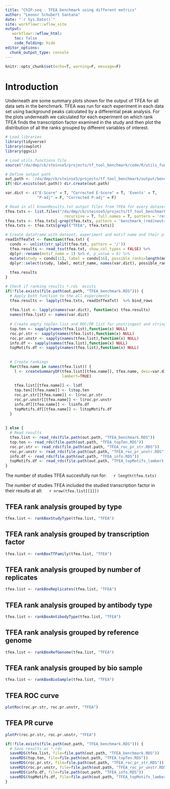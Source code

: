 ```yaml
---
title: "ChIP-seq - TFEA benchmark using different metrics"
author: "Leonor Schubert Santana"
date: "`r Sys.Date()`" 
site: workflowr::wflow_site
output:
   workflowr::wflow_html:
    toc: false
    code_folding: hide
editor_options:
  chunk_output_type: console
---
```


```r
knitr::opts_chunk$set(echo=T, warning=F, message=F)
```

# Introduction

Underneath are some summary plots shown for the output of TFEA for all data sets in the benchmark. TFEA was run for each experiment in each data set using background peaks calculated by a differential peak analysis. For the plots underneath we calculated for each experiment on which rank TFEA finds the transcription factor examined in the study and then plot the distribution of all the ranks grouped by different variables of interest.

```r
# Load libraries
library(tidyverse)
library(cowplot)
library(ggsci)

# Load utils.functions file
source("/da/dmp/cb/steinse5/projects/tf_tool_benchmark/code/R/utils_functions.R")

# Define output path
out.path <- '/da/dmp/cb/steinse5/projects/tf_tool_benchmark/output/benchmark_data/chipseq_metrics//tfea/'
if(!dir.exists(out.path)) dir.create(out.path)

var.dict <- c("E-Score" = T, "Corrected E-Score" = T, 'Events' = T, 
              "P-adj" = F, "Corrected P-adj" = F)

# Read in all knownResults.txt output files from TFEA for every dataset
tfea.txts <- list.files("/da/dmp/cb/steinse5/projects/tf_tool_benchmark/data/chipseq/",
                          recursive = T, full.names = T, pattern = 'results.txt')
tfea.txts <- tfea.txts[-grep(tfea.txts, pattern = 'benchmark_(rmd|neutral)_bg')]
tfea.txts <- tfea.txts[grepl("TFEA", tfea.txts)]

# Create dataframe with dataset, experiment and motif name and their p-value
readInTfeaTxt <- function(tfea.txt) {
  conds <- unlist(str_split(tfea.txt, pattern = '/'))
  tfea.results <- read_tsv(tfea.txt, show_col_types = FALSE) %>%
  dplyr::rename(motif_name = 1) %>% #, p_value = 8) %>%
  mutate(study = conds[11], label = conds[16], possible_ranks=length(motif_name)) %>%
  dplyr::select(study, label, motif_name, names(var.dict), possible_ranks)
 
  tfea.results
} 

# Check if ranking results *.rds  exists
if(!file.exists(file.path(out.path, "TFEA_benchmark.RDS"))) {
  # Apply both function to the all experiments
  tfea.results <- lapply(tfea.txts, readInTfeaTxt)  %>% bind_rows
  
  tfea.list <- lapply(names(var.dict), function(x) tfea.results) 
  names(tfea.list) <- names(var.dict)
  
  # Create empty topTen list and ROC/PR list for unstringent and stringent and info
  top.ten <- sapply(names(tfea.list),function(x) NULL)
  roc.pr.str <- sapply(names(tfea.list),function(x) NULL)
  roc.pr.unstr <- sapply(names(tfea.list),function(x) NULL)
  info.df <- sapply(names(tfea.list),function(x) NULL)
  topMotifs.df <- sapply(names(tfea.list),function(x) NULL)
  
  
  # Create rankings 
  for(tfea.name in names(tfea.list)) {
    l <- createSummaryDF(tfea.list[[tfea.name]], tfea.name, desc=var.dict[[tfea.name]], 
                         lambert=TRUE)
    
    tfea.list[[tfea.name]] <- l$df
    top.ten[[tfea.name]] <- l$top.ten
    roc.pr.str[[tfea.name]] <- l$roc.pr.str
    roc.pr.unstr[[tfea.name]] <- l$roc.pr.unstr
    info.df[[tfea.name]] <- l$info.df
    topMotifs.df[[tfea.name]] <- l$topMotifs.df
  }
  
  
} else {
  # Read results
  tfea.list <- read_rds(file.path(out.path, "TFEA_benchmark.RDS"))
  top.ten <- read_rds(file.path(out.path, "TFEA_topTen.RDS"))
  roc.pr.str <- read_rds(file.path(out.path, "TFEA_roc_pr_str.RDS"))
  roc.pr.unstr <- read_rds(file.path(out.path, "TFEA_roc_pr_unstr.RDS"))
  info.df <- read_rds(file.path(out.path, "TFEA_info.RDS"))
  topMotifs.df <- read_rds(file.path(out.path, "TFEA_topMotifs_lambert.RDS"))
}

```

The number of studies TFEA succesfully run for: &emsp; `r length(tfea.txts)` \

The number of studies TFEA included the studied transcription factor in their results at all: &emsp; `r nrow(tfea.list[[1]])`


## TFEA rank analysis grouped by type {.tabset}

```r
tfea.list <- rankBoxStudyType(tfea.list, "TFEA")
```

## TFEA rank analysis grouped by transcription factor {.tabset}

```r
tfea.list <- rankBoxTfFamily(tfea.list, "TFEA")
```

## TFEA rank analysis grouped by number of replicates {.tabset}

```r
tfea.list <- rankBoxReplicates(tfea.list, "TFEA")
```

## TFEA rank analysis grouped by antibody type {.tabset}

```r
tfea.list <- rankBoxAntibodyType(tfea.list, "TFEA")
```

## TFEA rank analysis grouped by reference genome {.tabset}

```r
tfea.list <- rankBoxRefGenome(tfea.list, "TFEA")
```

## TFEA rank analysis grouped by bio sample {.tabset}

```r
tfea.list <- rankBoxBioSample(tfea.list, "TFEA")
```

## TFEA ROC curve {.tabset}

```r
plotRoc(roc.pr.str, roc.pr.unstr, "TFEA")
```

## TFEA PR curve {.tabset}

```r
plotPr(roc.pr.str, roc.pr.unstr, "TFEA")
```

```r
if(!file.exists(file.path(out.path, "TFEA_benchmark.RDS"))) {
  # Save results as *.rds
  saveRDS(tfea.list, file=file.path(out.path, "TFEA_benchmark.RDS"))
  saveRDS(top.ten, file=file.path(out.path, "TFEA_topTen.RDS"))
  saveRDS(roc.pr.str, file=file.path(out.path, "TFEA_roc_pr_str.RDS"))
  saveRDS(roc.pr.unstr, file=file.path(out.path, "TFEA_roc_pr_unstr.RDS"))
  saveRDS(info.df, file=file.path(out.path, "TFEA_info.RDS"))
  saveRDS(topMotifs.df, file=file.path(out.path, "TFEA_topMotifs_lambert.RDS"))
}
```
